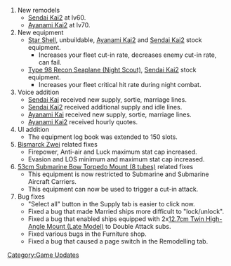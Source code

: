 # New remodels
#* [[Sendai| Sendai Kai2]] at lv60.
#* [[Ayanami| Ayanami Kai2]] at lv70.
# New equipment
#* [[Star Shell]], unbuildable, [[Ayanami| Ayanami Kai2]] and [[Sendai| Sendai Kai2]] stock equipment.
#** Increases your fleet cut-in rate, decreases enemy cut-in rate, can fail.
#* [[Type 98 Recon Seaplane (Night Scout)]], [[Sendai| Sendai Kai2]] stock equipment.
#** Increases your fleet critical hit rate during night combat.
# Voice addition
#* [[Sendai| Sendai Kai]] received new supply, sortie, marriage lines.
#* [[Sendai| Sendai Kai2]] received additional supply and idle lines.
#* [[Ayanami| Ayanami Kai]] received new supply, sortie, marriage lines.
#* [[Ayanami| Ayanami Kai2]] received hourly quotes.
# UI addition
#* The equipment log book was extended to 150 slots.
# [[Bismarck|Bismarck Zwei]] related fixes
#* Firepower, Anti-air and Luck maximum stat cap increased.
#* Evasion and LOS minimum and maximum stat cap increased.
# [[53cm Submarine Bow Torpedo Mount (8 tubes)]] related fixes
#* This equipment is now restricted to Submarine and Submarine Aircraft Carriers.
#* This equipment can now be used to trigger a cut-in attack.
# Bug fixes
#* "Select all" button in the Supply tab is easier to click now.
#* Fixed a bug that made Married ships more difficult to "lock/unlock".
#* Fixed a bug that enabled ships equipped with 2x[[12.7cm Twin High-Angle Mount (Late Model)]] to Double Attack subs.
#* Fixed various bugs in the Furniture shop.
#* Fixed a bug that caused a page switch in the Remodelling tab.
[[Category:Game Updates]]